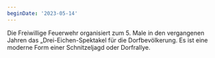 ```yaml
---
beginDate: '2023-05-14'
---
```


Die Freiwillige Feuerwehr organisiert zum 5. Male in den vergangenen Jahren das
„Drei-Eichen-Spektakel für die Dorfbevölkerung. Es ist eine moderne Form einer
Schnitzeljagd oder Dorfrallye.
